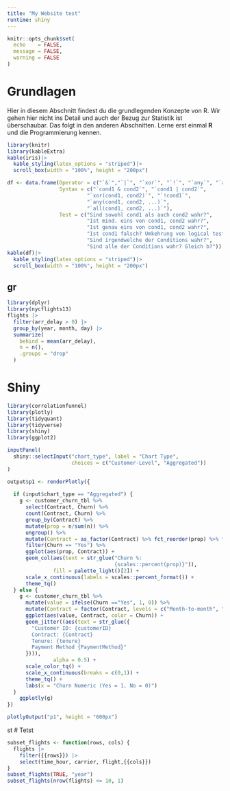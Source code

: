 ```yaml
---
title: "My Website test"
runtime: shiny
---
```


```r
knitr::opts_chunk$set(
  echo    = FALSE,
  message = FALSE,
  warning = FALSE
)
```



# Grundlagen 

Hier in diesem Abschnitt findest du die grundlegenden Konzepte von R. Wir gehen hier nicht ins Detail und auch der Bezug zur Statistik ist überschaubar. Das folgt in den anderen Abschnitten. Lerne erst einmal **R** und die Programmierung kennen.

```r
library(knitr)
library(kableExtra)
kable(iris)|>
  kable_styling(latex_options = "striped")|>
  scroll_box(width = "100%", height = "200px")
```

```r
df <- data.frame(Operator = c("`&`","`|`", "`xor`", "`!`", "`any`", "`all`"), 
                 Syntax = c("`cond1 & cond2`", "`cond1 | cond2`", 
                          "`xor(cond1, cond2)`", "`!cond1`",
                          "`any(cond1, cond2, ...)`",
                          "`all(cond1, cond2, ...)`"),
                 Test = c("Sind sowohl cond1 als auch cond2 wahr?",
                          "Ist mind. eins von cond1, cond2 wahr?",
                          "Ist genau eins von cond1, cond2 wahr?",
                          "Ist cond1 falsch? Umkehrung von logical test",
                          "Sind irgendwelche der Conditions wahr?",
                          "Sind alle der Conditions wahr? Gleich b?"))
kable(df)|>
  kable_styling(latex_options = "striped")|>
  scroll_box(width = "100%", height = "200px")
```

## gr

```r
library(dplyr)
library(nycflights13)
flights |> 
  filter(arr_delay > 0) |> 
  group_by(year, month, day) |> 
  summarize(
    behind = mean(arr_delay),
    n = n(),
    .groups = "drop"
  )
```


# Shiny

```r
library(correlationfunnel)
library(plotly)
library(tidyquant)
library(tidyverse)
library(shiny)
library(ggplot2)
```

```r
inputPanel(
  shiny::selectInput("chart_type", label = "Chart Type",
                     choices = c("Customer-Level", "Aggregated"))
)
```

```r
output$p1 <- renderPlotly({
  
  if (input$chart_type == "Aggregated") {
    g <- customer_churn_tbl %>%
      select(Contract, Churn) %>%
      count(Contract, Churn) %>%
      group_by(Contract) %>%
      mutate(prop = n/sum(n)) %>%
      ungroup() %>%
      mutate(Contract = as_factor(Contract) %>% fct_reorder(prop) %>% fct_rev()) %>%
      filter(Churn == "Yes") %>%
      ggplot(aes(prop, Contract)) + 
      geom_col(aes(text = str_glue("Churn %:
                                   {scales::percent(prop)}")),
               fill = palette_light()[2]) +
      scale_x_continuous(labels = scales::percent_format()) +
      theme_tq()
  } else {
    g <- customer_churn_tbl %>%
      mutate(value = ifelse(Churn =="Yes", 1, 0)) %>%
      mutate(Contract = factor(Contract, levels = c("Month-to-month", "One year", "Two year"))) %>%
      ggplot(aes(value, Contract, color = Churn)) +
      geom_jitter((aes(text = str_glue({
        "Customer ID: {customerID}
        Contract: {Contract}
        Tenure: {tenure}
        Payment Method {PaymentMethod}"
      }))),
               alpha = 0.5) +
      scale_color_tq() + 
      scale_x_continuous(breaks = c(0,1)) +
      theme_tq() +
      labs(x = "Churn Numeric (Yes = 1, No = 0)")
  }
    ggplotly(g)
})

plotlyOutput("p1", height = "600px")
```
st
# Tetst

```r
subset_flights <- function(rows, cols) {
  flights |> 
    filter({{rows}}) |> 
    select(time_hour, carrier, flight,{{cols}})
}
subset_flights(TRUE, "year")
subset_flights(nrow(flights) <= 10, 1)
```


